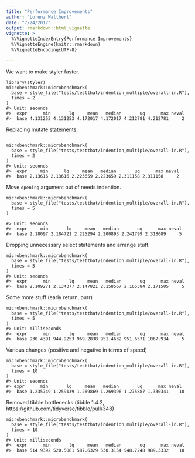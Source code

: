 ```yaml
---
title: "Performance Improvements"
author: "Lorenz Walthert"
date: "7/24/2017"
output: rmarkdown::html_vignette
vignette: >
  %\VignetteIndexEntry{Performance Improvements}
  %\VignetteEngine{knitr::rmarkdown}
  %\VignetteEncoding{UTF-8}

---
```


We want to make styler faster.


```
library(styler)
microbenchmark::microbenchmark(
  base = style_file("tests/testthat/indention_multiple/overall-in.R"),
  times = 2
)
#> Unit: seconds
#>  expr      min       lq     mean   median       uq      max neval
#>  base 4.131253 4.131253 4.172017 4.172017 4.212781 4.212781     2
```

Replacing mutate statements.

```

microbenchmark::microbenchmark(
  base = style_file("tests/testthat/indention_multiple/overall-in.R"),
  times = 2
)
#> Unit: seconds
#>  expr     min      lq     mean   median       uq      max neval
#>  base 2.13616 2.13616 2.223659 2.223659 2.311158 2.311158     2
```

Move `opening` argument out of needs indention.

```
microbenchmark::microbenchmark(
  base = style_file("tests/testthat/indention_multiple/overall-in.R"),
  times = 5
)

#> Unit: seconds
#>  expr     min       lq     mean   median       uq      max neval
#>  base 2.18097 2.184721 2.225294 2.200893 2.241799 2.318089     5
```

Dropping unnecessary select statements and arrange stuff.

```
microbenchmark::microbenchmark(
  base = style_file("tests/testthat/indention_multiple/overall-in.R"),
  times = 5
)
#> Unit: seconds
#>  expr      min       lq     mean   median       uq      max neval
#>  base 2.109271 2.134377 2.147821 2.158567 2.165384 2.171505     5
```


Some more stuff (early return, purr)

```
microbenchmark::microbenchmark(
  base = style_file("tests/testthat/indention_multiple/overall-in.R"),
  times = 5
)
#> Unit: milliseconds
#>  expr      min       lq     mean   median       uq      max neval
#>  base 930.4391 944.9253 969.2838 951.4632 951.6571 1067.934     5
```

Various changes (positive and negative in terms of speed)

```
microbenchmark::microbenchmark(
  base = style_file("tests/testthat/indention_multiple/overall-in.R"),
  times = 10
)
#> Unit: seconds
#> expr      min       lq     mean   median       uq      max neval
#>  base 1.235749 1.259139 1.269869 1.269396 1.275887 1.330341    10

```


Removed tibble bottlenecks (tibble 1.4.2, https://github.com/tidyverse/tibble/pull/348)

```
microbenchmark::microbenchmark(
  base = style_file("tests/testthat/indention_multiple/overall-in.R"),
  times = 10
)
#> Unit: milliseconds
#>  expr      min       lq     mean   median       uq      max neval
#>  base 514.9392 520.5061 587.6329 530.3154 548.7248 989.3332    10

```
